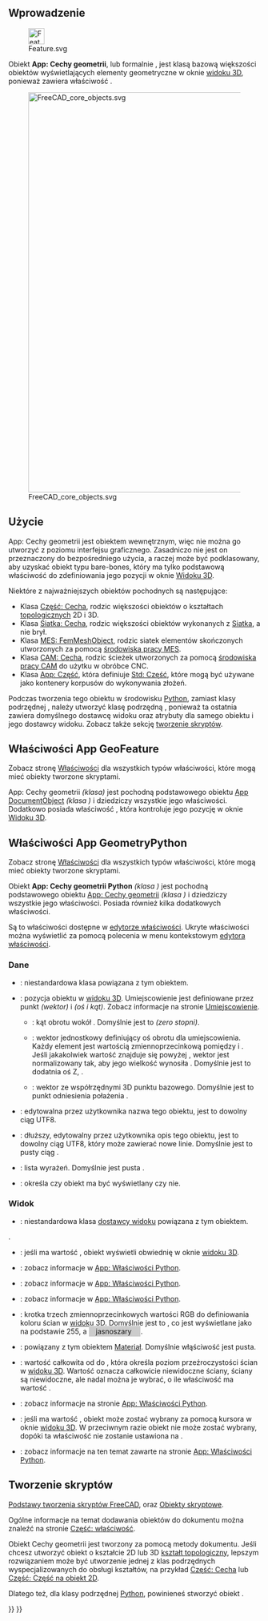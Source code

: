 <languages/>
{{TOCright}}

<span id="Introduction"></span>
==Wprowadzenie==

[[File:Feature.svg|32px]]

Obiekt '''App: Cechy geometrii''', lub formalnie {{incode|App::GeoFeature}}, jest klasą bazową większości obiektów wyświetlających elementy geometryczne w oknie [[3D_view/pl|widoku 3D]], ponieważ zawiera właściwość {{PropertyData|Umiejscowienie}}.

[[File:FreeCAD_core_objects.svg|800px]]

{{Caption|Uproszczony diagram zależności pomiędzy podstawowymi obiektami w programie FreeCAD.}}

<span id="Usage"></span>
==Użycie==

App: Cechy geometrii jest obiektem wewnętrznym, więc nie można go utworzyć z poziomu interfejsu graficznego. Zasadniczo nie jest on przeznaczony do bezpośredniego użycia, a raczej może być podklasowany, aby uzyskać obiekt typu bare-bones, który ma tylko podstawową właściwość {{PropertyData|Umiejscowienie}} do zdefiniowania jego pozycji w oknie [[3D_view/pl|Widoku 3D]].

Niektóre z najważniejszych obiektów pochodnych są następujące:
* Klasa [[Part_Feature/pl|Część: Cecha]], rodzic większości obiektów o kształtach [[Part_TopoShape/pl|topologicznych]] 2D i 3D.
* Klasa [[Mesh_Feature/pl|Siatka: Cecha]], rodzic większości obiektów wykonanych z [[Mesh_MeshObject/pl|Siatka]], a nie brył.
* Klasa [[FEM_Mesh/pl|MES: FemMeshObject]], rodzic siatek elementów skończonych utworzonych za pomocą [[FEM_Workbench/pl|środowiska pracy MES]].
* Klasa [[CAM_Feature/pl|CAM: Cecha]], rodzic ścieżek utworzonych za pomocą [[CAM_Workbench/pl|środowiska pracy CAM]] do użytku w obróbce CNC.
* Klasa [[App_Part/pl|App: Część]], która definiuje [[Std_Part/pl|Std: Część]], które mogą być używane jako kontenery korpusów do wykonywania złożeń.

Podczas tworzenia tego obiektu w środowisku [[Python/pl|Python]], zamiast klasy podrzędnej {{incode|App::GeoFeature}}, należy utworzyć klasę podrzędną {{incode|App::GeometryPython}}, ponieważ ta ostatnia zawiera domyślnego dostawcę widoku oraz atrybuty {{incode|Proxy}} dla samego obiektu i jego dostawcy widoku. Zobacz także sekcję [[App_GeoFeature/pl#Tworzenie_skryptów|tworzenie skryptów]].

<span id="Properties_App_GeoFeature"></span>
==Właściwości App GeoFeature==

Zobacz stronę [[Property/pl|Właściwości]] dla wszystkich typów właściwości, które mogą mieć obiekty tworzone skryptami.

App: Cechy geometrii ''(klasa{{incode|App::GeoFeature}})'' jest pochodną podstawowego obiektu [[App_DocumentObject/pl|App DocumentObject]] ''(klasa {{incode|App::DocumentObject}})'' i dziedziczy wszystkie jego właściwości. Dodatkowo posiada właściwość {{PropertyData|Umiejscowienie}}, która kontroluje jego pozycję w oknie [[3D_view/pl|Widoku 3D]].

<span id="Properties_App_GeometryPython"></span>
==Właściwości App GeometryPython==

Zobacz stronę [[Property/pl|Właściwości]] dla wszystkich typów właściwości, które mogą mieć obiekty tworzone skryptami.

Obiekt '''App: Cechy geometrii Python''' ''(klasa {{incode|App::GeometryPython}})'' jest pochodną podstawowego obiektu [[App_GeoFeature/pl|App: Cechy geometrii]] ''(klasa {{incode|App::GeoFeature}})'' i dziedziczy wszystkie jego właściwości. Posiada również kilka dodatkowych właściwości.

Są to właściwości dostępne w [[Property_editor/pl|edytorze właściwości]]. Ukryte właściwości można wyświetlić za pomocą polecenia {{MenuCommand|Wyświetl wszystko}} w menu kontekstowym [[Property_editor/pl|edytora właściwości]].

<span id="Data"></span>
===Dane===

{{TitleProperty|Podstawa}}

* {{PropertyData|Proxy|PythonObject|Ukryte}}: niestandardowa klasa powiązana z tym obiektem.
* {{PropertyData|Umiejscowienie|Placement}}: pozycja obiektu w [[3D_view/pl|widoku 3D]]. Umiejscowienie jest definiowane przez punkt {{incode|Bazowy}} ''(wektor)'' i {{incode|Obrót}} ''(oś i kąt)''. Zobacz informacje na stronie [[Placement/pl|Umiejscowienie]].
** {{PropertyData|Kąt}}: kąt obrotu wokół {{PropertyData|Osi}}. Domyślnie jest to {{value|0°}} ''(zero stopni)''.
** {{PropertyData|Oś}}: wektor jednostkowy definiujący oś obrotu dla umiejscowienia. Każdy element jest wartością zmiennoprzecinkową pomiędzy {{value|0}} i {{value|1}}. Jeśli jakakolwiek wartość znajduje się powyżej {{value|1}}, wektor jest normalizowany tak, aby jego wielkość wynosiła {{value|1}}. Domyślnie jest to dodatnia oś Z, {{value|(0, 0, 1)}}.
** {{PropertyData|Pozycja}}: wektor ze współrzędnymi 3D punktu bazowego. Domyślnie jest to punkt odniesienia połażenia {{value|(0, 0, 0)}}.
* {{PropertyData|Etykieta|String}}: edytowalna przez użytkownika nazwa tego obiektu, jest to dowolny ciąg UTF8.
* {{PropertyData|Etykieta2|String|Ukryte}}: dłuższy, edytowalny przez użytkownika opis tego obiektu, jest to dowolny ciąg UTF8, który może zawierać nowe linie. Domyślnie jest to pusty ciąg {{value|""}}.
* {{PropertyData|SilnikWyrażeń|Ukryte}}: lista wyrażeń. Domyślnie jest pusta {{value|[]}}.
* {{PropertyData|Widoczność|Bool|Ukryte}}: określa czy obiekt ma być wyświetlany czy nie.

<span id="View"></span>
===Widok===

{{TitleProperty|Baza}}
* {{PropertyView|Proxy|PythonObject|Ukryte}}: niestandardowa klasa [[Viewprovider/pl|dostawcy widoku]] powiązana z tym obiektem.

{{TitleProperty|Opcje wyświetlania}}.
* {{PropertyView|Ramka otaczająca|Bool}}: jeśli ma wartość {{TRUE/pl}}, obiekt wyświetli obwiednię w oknie [[3D_view/pl|widoku 3D]].
* {{PropertyView|Tryb wyświetlania|Enumeration}}: zobacz informacje w [[App_FeaturePython/pl|App: Właściwości Python]].
* {{PropertyView|Pokaż w drzewie|Bool}}: zobacz informacje w [[App_FeaturePython/pl|App: Właściwości Python]].
* {{PropertyView|Widoczność|Bool}}: zobacz informacje w [[App_FeaturePython/pl|App: Właściwości Python]].

{{TitleProperty|Styl obiektu}}
* {{PropertyView|Kolor kształtu|Color}}: krotka trzech zmiennoprzecinkowych wartości RGB {{value|(r,g,b)}} do definiowania koloru ścian w [[3D_view/pl|widoku 3D]]. Domyślnie jest to {{value|(0. 8, 0.8, 0.8)}}, co jest wyświetlane jako {{value|[204, 204, 204]}} na podstawie 255, a <span style="background-color:#ccc; width:3em; height:12pt; padding: 2px 1em 2px;"> jasnoszary </span>.
* {{PropertyView|Materiał kształtu|Material|ukryte}}: powiązany z tym obiektem [[App_Material/pl|Materiał]]. Domyślnie włąściwość jest pusta.
* {{PropertyView|Przeźroczystość|Percent}}: wartość całkowita od {{value|0}} do {{value|100}}, która określa poziom przeźroczystości ścian w [[3D_view|widoku 3D]]. Wartość {{value|100}} oznacza całkowicie niewidoczne ściany, ściany są niewidoczne, ale nadal można je wybrać, o ile właściwość {{PropertyView|Wybieralny}} ma wartość {{TRUE/pl}}.

{{TitleProperty|Wybór}}
* {{PropertyView|Na górze po wybraniu|Enumeration}}: zobacz informacje na stronie [[App_FeaturePython/pl|App: Właściwości Python]].
* {{PropertyView|Wybieralny|Bool}}: jeśli ma wartość {{TRUE/pl}}, obiekt może zostać wybrany za pomocą kursora w oknie [[3D_view/pl|widoku 3D]]. W przeciwnym razie obiekt nie może zostać wybrany, dopóki ta właściwość nie zostanie ustawiona na {{TRUE/pl}}.
* {{PropertyView|Styl wyboru|Enumeration}}: zobacz informacje na ten temat zawarte na stronie [[App_FeaturePython/pl|App: Właściwości Python]].

<span id="Scripting"></span>
==Tworzenie skryptów==

{{Emphasis|Zobacz również:}} [[FreeCAD_Scripting_Basics/pl|Podstawy tworzenia skryptów FreeCAD]], oraz [[Scripted_objects/pl|Obiekty skryptowe]].

Ogólne informacje na temat dodawania obiektów do dokumentu można znaleźć na stronie [[Part_Feature/pl|Część: właściwość]].

Obiekt Cechy geometrii jest tworzony za pomocą metody {{incode|addObject()}} dokumentu. Jeśli chcesz utworzyć obiekt o kształcie 2D lub 3D [[Part_TopoShape/pl|kształt topologiczny]], lepszym rozwiązaniem może być utworzenie jednej z klas podrzędnych wyspecjalizowanych do obsługi kształtów, na przykład [[Part_Feature/pl|Część: Cecha]] lub [[Part_Part2DObject/pl|Część: Część na obiekt 2D]].

{{Code|code=
import FreeCAD as App

doc = App.newDocument()
obj = App.ActiveDocument.addObject("App::GeoFeature", "Name")
obj.Label = "Custom label"
}}

Dlatego też, dla klasy podrzędnej [[Python/pl|Python]], powinieneś stworzyć obiekt {{incode|App::GeometryPython}}.

{{Code|code=
import FreeCAD as App

doc = App.newDocument()
obj = App.ActiveDocument.addObject("App::GeometryPython", "Name")
obj.Label = "Custom label"
}}


{{Document_objects_navi{{#translation:}}}}
{{Userdocnavi{{#translation:}}}}